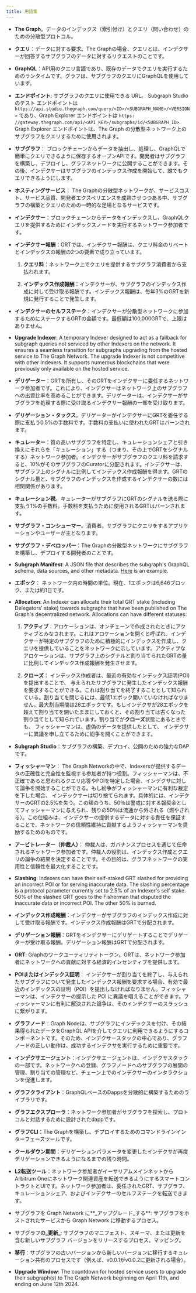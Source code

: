```yaml
---
title: 用語集
---
```


- **The Graph**。データのインデックス（索引付け）とクエリ（問い合わせ）のための分散型プロトコル。

- **クエリ**：データに対する要求。The Graphの場合、クエリとは、インデクサーが回答するサブグラフのデータに対するリクエストのことです。

- **GraphQL**：API用のクエリ言語であり、既存のデータでクエリを実行するためのランタイムです。グラフは、サブグラフのクエリにGraphQLを使用しています。

- **エンドポイント**: サブグラフのクエリに使用できる URL。 Subgraph Studio のテスト エンドポイントは `https://api.studio.thegraph.com/query/<ID>/<SUBGRAPH_NAME>/<VERSION>` であり、Graph Explorer エンドポイントは `https: //gateway.thegraph.com/api/<API_KEY>/subgraphs/id/<SUBGRAPH_ID>`. Graph Explorer エンドポイントは、The Graph の分散型ネットワーク上のサブグラフをクエリするために使用されます。

- **サブグラフ**： ブロックチェーンからデータを抽出し、処理し、GraphQLで簡単にクエリできるように保存するオープンAPIです。開発者はサブグラフを構築し、デプロイし、グラフネットワークに公開することができます。その後、インデクサーはサブグラフのインデックス作成を開始して、誰でもクエリできるようにします。

- **ホスティングサービス**： The Graphの分散型ネットワークが、サービスコスト、サービス品質、開発者エクスペリエンスを成熟させつつある中、サブグラフの構築とクエリのための一時的な足場となるサービスです。

- **インデクサー**：ブロックチェーンからデータをインデックスし、GraphQLクエリを提供するためにインデックスノードを実行するネットワーク参加者です。

- **インデクサー報酬**：GRTでは、インデクサー報酬は、クエリ料金のリベートとインデックスの報酬の2つの要素で成り立っています。

  1. **クエリ料**：ネットワーク上でクエリを提供するサブグラフ消費者から支払われます。

  2. **インデックス作成報酬**：インデクサーが、サブグラフのインデックス作成に対して受け取る報酬です。インデックス報酬は、毎年3%のGRTを新規に発行することで発生します。

- **インデクサーのセルフステーク**：インデクサーが分散型ネットワークに参加するためにステークするGRTの金額です。最低額は100,000GRTで、上限はありません。

- **Upgrade Indexer**: A temporary Indexer designed to act as a fallback for subgraph queries not serviced by other Indexers on the network. It ensures a seamless transition for subgraphs upgrading from the hosted service to The Graph Network. The upgrade Indexer is not competitive with other Indexers. It supports numerous blockchains that were previously only available on the hosted service.

- **デリゲーター**：GRTを所有し、そのGRTをインデクサーに委任するネットワーク参加者です。これにより、インデクサーはネットワーク上のサブグラフへの出資比率を高めることができます。デリゲーターは、インデクサーがサブグラフを処理する際に受け取るインデクサー報酬の一部を受け取ります。

- **デリゲーション・タックス**。デリゲーターがインデクサーにGRTを委任する際に支払う0.5%の手数料です。手数料の支払いに使われたGRTはバーンされます。

- **キュレーター**：質の高いサブグラフを特定し、キュレーションシェアと引き換えにそれらを「キュレーション」する（つまり、その上でGRTをシグナルする）ネットワーク参加者。インデクサーがサブグラフのクエリ料を請求すると、10%がそのサブグラフのCuratorに分配されます。インデクサーは、サブグラフ上のシグナルに比例してインデックス作成報酬を得ます。GRTのシグナル量と、サブグラフのインデックスを作成するインデクサーの数には相関関係があります。

- **キュレーション税**。キュレーターがサブグラフにGRTのシグナルを送る際に支払う1%の手数料。手数料を支払うために使用されるGRTはバーンされます。

- **サブグラフ・コンシューマー**。消費者。サブグラフにクエリをするアプリケーションやユーザーが主となります。

- **サブグラフ・デベロッパー**：The Graphの分散型ネットワークにサブグラフを構築し、デプロイする開発者のことです。

- **Subgraph Manifest**: A JSON file that describes the subgraph's GraphQL schema, data sources, and other metadata. [Here](https://github.com/graphprotocol/example-subgraph/blob/master/subgraph.yaml) is an example.

- **エポック**： ネットワーク内の時間の単位。現在、1エポックは6,646ブロック、または約1日です。

- **Allocation**: An Indexer can allocate their total GRT stake (including Delegators' stake) towards subgraphs that have been published on The Graph's decentralized network. Allocations can have different statuses:

  1. **アクティブ**：アロケーションは、オンチェーンで作成されたときにアクティブとみなされます。これはアロケーションを開くと呼ばれ、インデクサーが特定のサブグラフのために積極的にインデックスを作成し、クエリを提供していることをネットワークに示しています。アクティブなアロケーションは、サブグラフ上のシグナルと割り当てられたGRTの量に比例してインデックス作成報酬を発生させます。

  2. **クローズ**： インデックス作成者は、最近の有効なインデックス証明(POI) を提出することで、 与えられたサブグラフに発生したインデックス報酬を要求することができる。これは割り当てを終了することとして知られている。割り当てを閉じるには、最低1エポック開いていなければなりません。最大割当期間は28エポックです。もしインデクサが28エポックを超えて割り当てを開いたままにしておくと、その割り当ては古くなった割り当てとして知られています。割り当てが**クローズ**状態にあるときでも、 フィッシャーマンは、虚偽のデータを提供したとして、 インデクサーに異議を申し立てるために紛争を開くことができます。

- **Subgraph Studio**：サブグラフの構築、デプロイ、公開のための強力なDAPです。

- **フィッシャーマン**： The Graph Networkの中で、Indexersが提供するデータの正確性と完全性を監視する参加者が持つ役割。フィッシャーマンは、不正確であると思われるクエリ応答やPOIを特定した場合、インデクサに対して論争を開始することができる。もし紛争がフィッシャーマンに有利な裁定を下した場合、 インデックサーは切り捨てられます。具体的には、インデクサーのGRTの2.5%を失う。この額のうち、50％は警戒に対する報奨金としてフィッシャーマンに与えられ、残りの50％は流通から外される（燃やされる）。この仕組みは、インデクサーの提供するデータに対する責任を保証することで、ネットワークの信頼性維持に貢献するようフィッシャーマンを奨励するためのものです。

- **アービトレーター（仲裁人）**： 仲裁人は、ガバナンスプロセスを通じて任命されるネットワーク参加者です。仲裁人の役割は、インデックス作成とクエリの論争の結果を決定することです。その目的は、グラフネットワークの実用性と信頼性を最大化することです。

- **Slashing**: Indexers can have their self-staked GRT slashed for providing an incorrect POI or for serving inaccurate data. The slashing percentage is a protocol parameter currently set to 2.5% of an Indexer's self stake. 50% of the slashed GRT goes to the Fisherman that disputed the inaccurate data or incorrect POI. The other 50% is burned.

- **インデックス作成報酬**：インデクサーがサブグラフのインデックス作成に対して受け取る報酬です。インデックス作成報酬はGRTで分配されます。

- **デリゲーション報酬**：GRTをインデクサーにデリゲートすることでデリゲーターが受け取る報酬。デリゲーション報酬はGRTで分配されます。

- **GRT**: Graphのワークユーティリティトークン。GRTは、ネットワーク参加者にネットワークへの貢献に対する経済的インセンティブを提供します。

- **POIまたはインデックス証明**： インデクサーが割り当てを終了し、与えられたサブグラフについて発生したインデックス報酬を要求する場合、有効で最近のインデックスの証明（POI）を提出しなければなりません。フィッシャーマンは、インデクサーの提示した POI に異議を唱えることができます。フィッシャーマンに有利に解決された論争は、そのインデクサーのスラッシュに繋がります。

- **グラフノード**：Graph Nodeは、サブグラフにインデックスを付け、その結果得られたデータをGraphQL APIを介してクエリに利用できるようにするコンポーネントです。そのため、インデクサースタックの中心であり、グラフノードの正しい動作は、成功するインデクサを実行するために重要です。

- **インデクサエージェント**：インデクサエージェントは、インデクサスタックの一部です。ネットワークへの登録、グラフノードへのサブグラフの展開の管理、割り当ての管理など、チェーン上でのインデクサーのインタラクションを促進します。

- **グラフクライアント**：GraphQLベースのDappsを分散的に構築するためのライブラリです。

- **グラフエクスプローラ**：ネットワーク参加者がサブグラフを探索し、プロトコルと対話するために設計されたdappです。

- **グラフCLI**：The Graphを構築し、デプロイするためのコマンドラインインターフェースツールです。

- **クールダウン期間**：デリゲーションパラメータを変更したインデクサが再度デリゲーションできるようになるまでの残り時間。

- **L2転送ツール**：ネットワーク参加者がイーサリアムメインネットからArbitrum Oneにネットワーク関連資産を転送できるようにするスマートコントラクトとUIです。ネットワーク参加者は、委任されたGRT、サブグラフ、キュレーションシェア、およびインデクサーのセルフステークを転送できます。

- サブグラフを Graph Network に**_アップグレード_する**: サブグラフをホストされたサービスから Graph Network に移動するプロセス。

- サブグラフ**の_更新_**: サブグラフのマニフェスト、スキーマ、または更新を含む新しいサブグラフ バージョンをリリースするプロセス。マッピング。

- **移行**：サブグラフの古いバージョンから新しいバージョンに移行するキュレーション共有のプロセスです（例えば、v0.0.1がv0.0.2に更新される場合）。

- **Upgrade Window**: The countdown for hosted service users to upgrade their subgraph(s) to The Graph Network beginning on April 11th, and ending on June 12th 2024.
